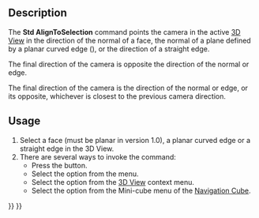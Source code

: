 <languages/>
<translate>

<!--T:1-->
{{Docnav
|[[Std_ViewFitSelection|ViewFitSelection]]
|[[Std_ViewIsometric|ViewIsometric]]
|[[Std_View_Menu|Std View Menu]]
|IconL=Std_ViewFitSelection.svg
|IconR=Std_ViewIsometric.svg
|IconC=Freecad.svg
}}

<!--T:2-->
{{GuiCommand
|Name=Std AlignToSelection
|MenuLocation=View → Standard Views → Align to Selection
|Workbenches=All
|Shortcut=
|Version=1.0
|SeeAlso=
}}

==Description== <!--T:3-->

<!--T:4-->
The '''Std AlignToSelection''' command points the camera in the active [[3D_View|3D View]] in the direction of the normal of a face, the normal of a plane defined by a planar curved edge ({{Version|1.1}}), or the direction of a straight edge.

<!--T:8-->
{{Version|1.0}} The final direction of the camera is opposite the direction of the normal or edge.

<!--T:9-->
{{Version|1.1}} The final direction of the camera is the direction of the normal or edge, or its opposite, whichever is closest to the previous camera direction.

==Usage== <!--T:5-->

<!--T:6-->
# Select a face (must be planar in version 1.0), a planar curved edge or a straight edge in the 3D View.
# There are several ways to invoke the command:
#* Press the {{Button|[[Image:Std_AlignToSelection.svg|16px]] [[Std_AlignToSelection|Align to Selection]]}} button.
#* Select the {{MenuCommand|View → Standard Views → [[Image:Std_AlignToSelection.svg|16px]] Align to Selection}} option from the menu.
#* Select the {{MenuCommand|[[Image:Std_AlignToSelection.svg|16px]] Align to Selection}} option from the [[3D_View|3D View]] context menu.
#* Select the {{MenuCommand|[[Image:Std_AlignToSelection.svg|16px]] Align to Selection}} option from the Mini-cube menu of the [[Navigation_Cube|Navigation Cube]].


<!--T:7-->
{{Docnav
|[[Std_ViewFitSelection|ViewFitSelection]]
|[[Std_ViewIsometric|ViewIsometric]]
|[[Std_View_Menu|Std View Menu]]
|IconL=Std_ViewFitSelection.svg
|IconR=Std_ViewIsometric.svg
|IconC=Freecad.svg
}}

</translate>
{{Std_Base_navi{{#translation:}}}}
{{Userdocnavi{{#translation:}}}}